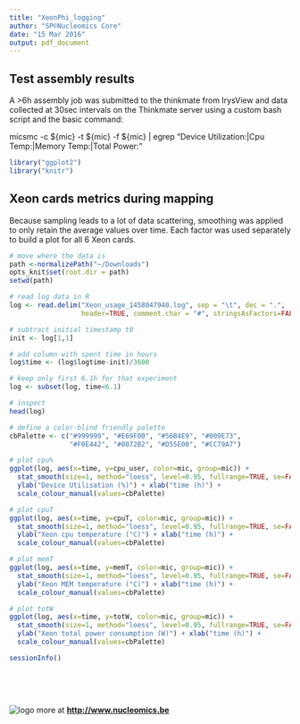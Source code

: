 ```yaml
---
title: "XeonPhi_logging"
author: "SP©Nucleomics Core"
date: "15 Mar 2016"
output: pdf_document
---
```


## Test assembly results

A >6h assembly job was submitted to the thinkmate from IrysView and data collected at 30sec intervals on the Thinkmate server using a custom bash script and the basic command:

 micsmc -c ${mic} -t ${mic} -f ${mic} | egrep "Device Utilization:|Cpu Temp:|Memory Temp:|Total Power:"

```r
library("ggplot2")
library("knitr")
```

## Xeon cards metrics during mapping

Because sampling leads to a lot of data scattering, smoothing was applied to only retain the average values over time. Each factor was used separately to build a plot for all 6 Xeon cards.

```r
# move where the data is
path <-normalizePath("~/Downloads")
opts_knit$set(root.dir = path)
setwd(path)

# read log data in R
log <- read.delim("Xeon_usage_1458047940.log", sep = "\t", dec = ".", 
                  header=TRUE, comment.char = "#", stringsAsFactors=FALSE)

# subtract initial timestamp t0
init <- log[1,1]

# add column with spent time in hours
log$time <- (log$logtime-init)/3600

# keep only first 6.1h for that experiment
log <- subset(log, time<6.1)

# inspect
head(log)

# define a color-blind friendly palette
cbPalette <- c("#999999", "#E69F00", "#56B4E9", "#009E73", 
               "#F0E442", "#0072B2", "#D55E00", "#CC79A7")

# plot cpu%
ggplot(log, aes(x=time, y=cpu_user, color=mic, group=mic)) + 
  stat_smooth(size=1, method="loess", level=0.95, fullrange=TRUE, se=FALSE, span = 0.5) + 
  ylab("Device Utilisation (%)") + xlab("time (h)") +
  scale_colour_manual(values=cbPalette)

# plot cpuT
ggplot(log, aes(x=time, y=cpuT, color=mic, group=mic)) + 
  stat_smooth(size=1, method="loess", level=0.95, fullrange=TRUE, se=FALSE, span = 0.5) + 
  ylab("Xeon cpu temperature (°C)") + xlab("time (h)") +
  scale_colour_manual(values=cbPalette)

# plot memT
ggplot(log, aes(x=time, y=memT, color=mic, group=mic)) + 
  stat_smooth(size=1, method="loess", level=0.95, fullrange=TRUE, se=FALSE, span = 0.5) + 
  ylab("Xeon MEM temperature (°C)") + xlab("time (h)") +
  scale_colour_manual(values=cbPalette)

# plot totW
ggplot(log, aes(x=time, y=totW, color=mic, group=mic)) + 
  stat_smooth(size=1, method="loess", level=0.95, fullrange=TRUE, se=FALSE, span = 0.5) + 
  ylab("Xeon total power consumption (W)") + xlab("time (h)") +
  scale_colour_manual(values=cbPalette)
```

```r
sessionInfo()
```

\ 
  
\ 

![logo](/work/Projects-NucleomicsCore/logo-nucl_core.png) more at **<http://www.nucleomics.be>**

